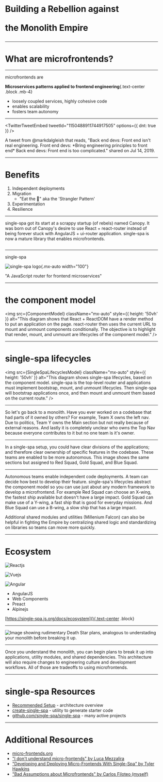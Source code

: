 
<div className="w-screen h-screen flex items-center justify-center text-white bg-black">

<h1 className="text-5xl" style={{ transform: "perspective(400px) rotateX(40deg)" }}>

<span>Building a Rebellion against</span>

<RebelAlliance
  width="7rem"
  height="7rem"
  className="mx-auto"
  aria-hidden="true"
/>

<span>the Monolith Empire</span>

</h1>

</div>

---

# What are microfrontends?

---

<p className="text-center block text-xl">microfrontends are</p>

**Microservices patterns applied to frontend engineering**{.text-center .block .mb-4}

- loosely coupled services, highly cohesive code
- enables scalability
- fosters team autonomy

---


<TwitterTweetEmbed tweetId="1150488911744917505" options={{ dnt: true }} />

<p className="sr-only">
  A tweet from @markdalgleish that reads, "Back end devs: Front end isn't real
  engineering. Front end devs: *Bring engineering principles to front end* Back
  end devs: Front end is too complicated." shared on Jul 14, 2019.
</p>

---

# Benefits

1. Independent deployments
2. Migration
   - "Eat the 🐘" aka the 'Strangler Pattern'
3. Experimentation
4. Resilience

---


<div
  className="w-screen h-screen bg-center bg-cover"
  style={{
    backgroundImage: `url(${RebelBase})`,
  }}
>
  <p className="sr-only">
    single-spa got its start at a scrappy startup (of rebels) named Canopy. It
    was born out of Canopy's desire to use React + react-router instead of being
    forever stuck with AngularJS + ui-router application. single-spa is now a
    mature library that enables microfrontends.
  </p>
  <img
    src="https://financesonline.com/uploads/2019/10/Canopy-logo1.png"
    className="mx-auto w-1/5"
    alt=""
  />
</div>

---

<p className="text-4xl text-center" style={{ color: 'rgb(0, 17, 255)' }}>
  single-spa
</p>

![single-spa logo](https://single-spa.js.org/img/logo-white-bgblue.svg){.mx-auto width="100"}

<p className="font-light">"A JavaScript router for frontend microservices"</p>

---


<!-- https://excalidraw.com/#json=6328682335436800,YBcbfxpnnD1zZpREervmMA -->

# the component model

<img
  src={ComponentModel}
  className="mx-auto"
  style={{ height: '50vh' }}
  alt="This diagram shows that React + ReactDOM have a render method to put an application on the page. react-router then uses the current URL to mount and unmount components conditionally. The objective is to highlight that render, mount, and unmount are lifecycles of the component model."
/>

---


# single-spa lifecycles

<img
  src={SingleSpaLifecyclesModel}
  className="mx-auto"
  style={{ height: '50vh' }}
  alt="This diagram shows single-spa lifecycles, based on the component model. single-spa is the top-level router and applications must implement bootstrap, mount, and unmount lifecycles. Then single-spa will bootstrap applications once, and then mount and unmount them based on the current route."
/>

---


<p className="sr-only">
  So let's go back to a monolith. Have you ever worked on a codebase that had
  parts of it owned by others? For example, Team X owns the left nav. Due to
  politics, Team Y owns the Main section but not really because of external
  reasons. And lastly it is completely unclear who owns the Top Nav because
  everyone contributes to it but no one team is it's owner.
</p>

<InitialPageLayout />

---


<p className="sr-only">
  In a single-spa setup, you could have clear divisions of the applications; and
  therefore clear ownership of specific features in the codebase. These teams
  are enabled to be more autonomous. This image shows the same sections but
  assigned to Red Squad, Gold Squad, and Blue Squad.
</p>

<AssignedPageLayout />

---


<p className="sr-only">
  Autonomous teams enable independent code deployments. A team can decide how
  best to develop their feature. single-spa's lifecycles abstract the component
  model so you can use just about any modern framework to develop a
  microfrontend. For example Red Squad can choose an X-wing, the fastest ship
  available but doesn't have a large impact. Gold Squad can make use of a
  Y-wing, a fast ship that is good for everyday missions. And Blue Squad can use
  a B-wing, a slow ship that has a large impact.
</p>

<p className="sr-only">
  Additional shared modules and utilities (Millenium Falcon) can also be helpful
  in fighting the Empire by centralizing shared logic and standardizing on
  libraries so teams can move more quickly.
</p>

<ShipsPageLayout />

---


# Ecosystem

<div className="flex items-center justify-between">

<img
  alt="Reactjs"
  src="https://camo.githubusercontent.com/f81df8111223bbd67da1e3514bea41d5a63ff89a/68747470733a2f2f6564656e742e6769746875622e696f2f537570657254696e7949636f6e732f696d616765732f7376672f72656163742e737667"
  className="w-1/5"
/>

<img
  alt="Vuejs"
  src="https://camo.githubusercontent.com/e47ae34fd825cb4bbc9cd3320a4bfe6bf0899381/68747470733a2f2f6564656e742e6769746875622e696f2f537570657254696e7949636f6e732f696d616765732f7376672f7675652e737667"
  className="w-1/5"
/>

<img
  alt="Angular"
  src="https://camo.githubusercontent.com/37cba63c9b85334eba8e1cd06f140484792327b6/68747470733a2f2f6564656e742e6769746875622e696f2f537570657254696e7949636f6e732f696d616765732f7376672f616e67756c61722e737667"
  className="w-1/5"
/>

<div className="w-1/5 px-3">
  <SvelteSvg aria-label="Svelte" aria-role="image" />
</div>

</div>

<div className="flex justify-center">

- AngularJS
- Web Components
- Preact
- Alpinejs

</div>

[https://single-spa.js.org/docs/ecosystem](){.text-center .block}

---


<div className="w-screen h-screen flex items-center justify-center bg-black">
  <img
    src={DeathStarPlans}
    alt="Image showing rudimentary Death Star plans, analogous to understading your monolith before breaking it up."
  />
</div>

---

<div
  className="w-screen h-screen bg-center bg-no-repeat bg-contain"
  style={{
    backgroundImage:
      'url(https://cdn.newsapi.com.au/image/v1/0f21f7db89ac6ec923ae8c5c2b185a95)',
  }}
>
  <p className="sr-only">
    Once you understand the monolith, you can begin plans to break it up into
    applications, utility modules, and shared dependencies. This architecture
    will also require changes to engineering culture and development workflows.
    All of those are tradeoffs to using microfrontends.
  </p>
</div>

---

# single-spa Resources

- [Recommended Setup](https://single-spa.js.org/docs/recommended-setup/) - architecture overview
- [create-single-spa](https://single-spa.js.org/docs/create-single-spa/) - utility to generate starter code
- [github.com/single-spa/single-spa](https://github.com/single-spa/single-spa) - many active projects

---

# Additional Resources

- [micro-frontends.org](https://micro-frontends.org/)
- ["I don't understand micro-frontends" by Luca Mezzalira](https://medium.com/@lucamezzalira/i-dont-understand-micro-frontends-88f7304799a9)
- ["Developing and Deploying Micro-Frontends With Single-Spa" by Tyler Hawkins](https://medium.com/@thawkin3/developing-and-deploying-micro-frontends-with-single-spa-c8b49f2a1b1d)
- ["Bad Assumptions about Microfrontends" by Carlos Filoteo (myself)](https://filoxo.github.io/bad-assumptions-about-microfrontends/)
